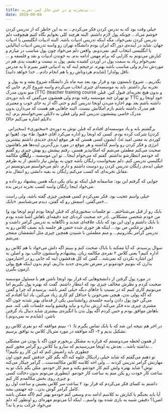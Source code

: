 ```yaml
---
title: بی‌تجربه و در عین حال کمی تجربه...
date: 2019-09-04
---
```


خیلی وقت بود که به تدرس کردن فکر می‌کردم... نه به این خاطر که از تدریس کردن خوشم می‌اد... چونکه پول لازم داشتم. البته هرچند کلی بخوایم نگاه کنیم هیچوقت دلم تدریس کردن نمی‌خواد، مگه اینکه تدریس ادبیات باشه. البته ادبیات انگلیسی یا ادبیات جهان. شاید در آینده‌ی دور اگه ایران بودم دانشگاه تهران رو واسه تدریس ادبیات ایتالیایی یا انگلیسی انتخاب کنم. نمی‌دونم. واقعن دلم می‌خواد چون پول مناسب در میارم و کنارش می‌تونم به کارایی که برام مهمن ادامه بدم. به خوندن ادبیات و نقد و فلسفه و ... نمی‌خوام زیاد به سمت پول در آوردن کشیده بشم. پول بد نیست و ذهنیت بدی هم در موردش ندارم ولی مناسب باشه بهتره. ترجیحم اینه که یه ادبیاتی فقیر بمیرم تا یه مدرس تافل پولدار! (شایدم هردوتاش رو با هم انجام دادم... خدا خواهد دانید).

  بگذریم... شروع تابستون بود و قرار بود بعد سه ماه باز دانشگاه شروع بشه و به پول و تجربه نیاز داشتم. باید یه موسسه‌ای چیزی انخاب می‌کردم واسه شروع کارم. جایی که منو بدون مدرک (TTC (teacher training course و بدون هیچ تجربه‌ای قبول کنن. قبلن تو تهران چند موسسه رفته بودم ولی همشون می‌گفتن که باید دوره‌ی TTC خودِ اونجا رو داشته باشم بعد بهم اجازه می‌دن اونجا تدریس کنم و حتی اگه از یه جای خوب و معتبری هم مدرک داشته باشم بازم امکانش نیست. البته جاهایی هم هست که می‌ذارن بدون مدرک خاصی پیششون تدریس کنم ولی فعلن به دلایلی نمی‌خواستم برم. (به دلایلم اشاره می‌کنم حالا).

  برگشتم بانه و یاد موسسه‌ای افتادم که قبلن توش یه دوره‌ی «سخنوری» (سخنرانی کردن) شرکت کرده بودم. کسی که اونجا رو اداره می‌کرد آقای «هیوا. ط» بود. (هیوا تو کوردی به معنی امید ئه). ایشون کسی هستن که هر موقع ایده‌ی جدیدی داشتم بیشترین انرژی و فکر کردن رو واسم گذاشته و هر موقع در مورد بزرگ‌ترین ایده‌ها هم باهاشون صحبت می‌کنم مطمئن می‌شم که امکانپذیر هستن. رفتم پیشش رو بهش چیزی رو گفتم که خودمم انتظارشو نداشتم. گفتم که می‌خوام اینجا... تو این موسسه... **رایگان** مکالمه انگلیسی تدریس کنم. دلم نمیخواست رایگان باشه چون به پولش نیاز داشتم. از یه طرفم خیلی ایده‌ی رایگان تدریس کردن رو دوست داشتم و دارم. دلم می‌خواستم می‌تونستم در مقابل تجربه‌ای که کسب می‌کنم رایگان به بقیه دانشی رو انتقال بدم.

جوابی که گرفتم این بود: متاسفانه قبل اینکه تو بیای یکی دیگه‌ همین پیشنهاد رو داده و می‌خواد اینجا رایگان واسه کسب تجربه درس بده.

خیلی واسم عجیب بود. فکر نمی‌کردم کسی همچین چیزی گفته باشه، ولی راست می‌گفتن. اسمش رو که گفتن، دیدم می‌شناسم. «بابک»...

(بابک رو از قبل می‌شناختم... تو جلسات سخنوری‌ای که قبلن اونجا بودم اونم اونجا بود و در حد صحبت کردنای چند دقیقه‌ای باهاش آشنا شده بودم). من خودم شخصن مشکلاتی با بابک داشتم و اون این بود که بابک علاقه‌ای شدید و ناگاهانه به تدریس گرامر داشت و دقیق برعکس من بود... اینکه هر جوری شده حتمن هر جلسه باید نصف کلاس رو به تدریس گرامر بگذرونیم... و منم مطمئنن با شنیدن همچین چیزی مثل آتشفشان منفجر می‌شم.

سوال پرسیدم. که آیا ممکنه با باباک صحبت کنم و ببینم اگه دلش می‌خواد با هم کلاس رو اداره کنیم؟ یعنی کلاس ۲ نفره‌ی مکالمه زبان. پیشنهادم واسشون جالب بود و اصلن به این اشاره نکردن که نمی‌شه... گفتن که کل هدفشون اینه که جایی رو در اختیارمون بذارن که بتونیم خودمونو در معرض تجربه‌ی جدید بذاریم، اونم بدون اینکه هیچ پولی ازمون بگیرن.

در مورد پول گرفتن از دانشجو‌هایی که قرار بود اونجا باشن هم با مسئول موسسه صحبت کردم و نظرش مخالف چیزی بود که انتظار داشتم. گفت که بهتره پول بگیریم اما می‌تونیم کاری کنیم که در نسبتِ با جاهای دیگه خیلی کمتر باشه. پرسیدم که چرا و گفتن که اگه پولی ندن، هیچی نمی‌خونن یا حداقل کم کاری زیاد می‌کنن. یاد اینا افتادم که می‌گن خودِ پول دادن واسه جلسه‌ی روانشناسی یکی از قدمای بهتر شدنه چون اگه مشتری چیزی نده فکر می‌کنه ارزش نداره و نباید وقتشو واسه جلسات تلف کنه. منم باهاش موافق بودم و حس کردم اگه پول بدن با انگیزه‌ی بیشتری شاید دنبال یاد گرفتن باشن. (شایدم نه نمی‌دونم.)

در اخر هم نتیجه این شد که با بابک تماس بگیرم تا: ۱- ببینم موافقه که دو نفری کلاس رو تشکیل بدیم و ۲- اگه موافقه در مورد متریال کلاس به توافق برسیم.

از همون لحظه می‌دونستم که قراره به مشکل بربخورم چون اگه با بودن من مشکلی نداشته باشه... بعدش به اونجا می‌رسیدیم که سارو بیا کلاس رو گرامر محور کنیم...\
چطوری باید راضیش کنم که این کار رو نکنیم!؟\
تو ذهنم می‌گفتم که شاید خیلی رادیکال جلوه کنه اگه بگم کلن حذفش کنیم چون اون مهارتش گرامر تدریس کردنه ... ولی اخه کلاسه کلاس مکالمه‌ست... گرامر چیکار می‌کنه توش؟ شاید بهتره ولش کنم کار خودشو بکنه و منم کار خودمو. مثلن بگم بابک تو یه ساعت کار خودت رو بکن منم یه ساعت کار خودمو. اینطوری می‌تونم بدون دخالت کسی و چیزی روی بخش مکالمه‌م کار کنم.\
داشتم به کسای فکر می‌کردم که قرار بود ۲ ساعت سر کلاس بشینن و ساعت اول رو کامل گرامر گوش بدن... چه جهنمی بشه.\
آیا باید بجنگم یا کنارش به کلاسم ادامه بدم وسعی کنم خودمو بهتر کنم (اگه ممکن باشه اصن)؟ دقیقن شبیه یه بازی شده بود واسم... اینکه آیا می‌تونم مهره‌ای رو اونطور که دلم می‌خواد حرکت بدم یا نه؟
